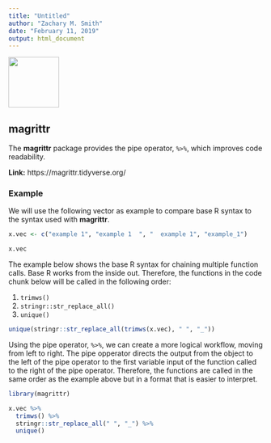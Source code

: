 ```yaml
---
title: "Untitled"
author: "Zachary M. Smith"
date: "February 11, 2019"
output: html_document
---
```


![](images/hex_symbols/magrittr.png){align="right" width=100px}

## magrittr 

The __magrittr__ package provides the pipe operator, `%>%`, which improves code readability. 

__Link:__ https://magrittr.tidyverse.org/

### Example

We will use the following vector as example to compare base R syntax to the syntax used with __magrittr__.
```r
x.vec <- c("example 1", "example 1  ", "  example 1", "example_1") 

x.vec
```

The example below shows the base R syntax for chaining multiple function calls. Base R works from the inside out. Therefore, the functions in the code chunk below will be called in the following order:

1. `trimws()`
2. `stringr::str_replace_all()`
3. `unique()`

```r
unique(stringr::str_replace_all(trimws(x.vec), " ", "_"))
```

Using the pipe operator, `%>%`, we can create a more logical workflow, moving from left to right. The pipe opperator directs the output from the object to the left of the pipe operator to the first variable input of the function called to the right of the pipe operator. Therefore, the functions are called in the same order as the example above but in a format that is easier to interpret.
```r
library(magrittr)

x.vec %>% 
  trimws() %>% 
  stringr::str_replace_all(" ", "_") %>% 
  unique()
```